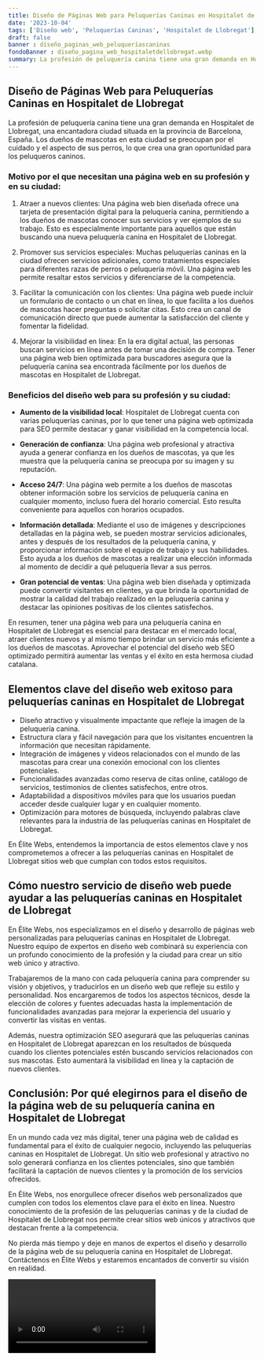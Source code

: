 ```yaml
---
title: Diseño de Páginas Web para Peluquerías Caninas en Hospitalet de Llobregat
date: '2023-10-04'
tags: ['Diseño web', 'Peluquerías Caninas', 'Hospitalet de Llobregat']
draft: false
banner : diseño_paginas_web_peluqueríascaninas
fondoBanner : diseño_pagina_web_hospitaletdellobregat.webp
summary: La profesión de peluquería canina tiene una gran demanda en Hospitalet de Llobregat, una encantadora ciudad situada en la provincia de Barcelona, España. Los dueños de mascotas en esta ciudad se preocupan por el cuidado y el aspecto de sus perros, lo que crea una gran oportunidad para los peluqueros caninos.
---
```


## Diseño de Páginas Web para Peluquerías Caninas en Hospitalet de Llobregat

La profesión de peluquería canina tiene una gran demanda en Hospitalet de Llobregat, una encantadora ciudad situada en la provincia de Barcelona, España. Los dueños de mascotas en esta ciudad se preocupan por el cuidado y el aspecto de sus perros, lo que crea una gran oportunidad para los peluqueros caninos.

### Motivo por el que necesitan una página web en su profesión y en su ciudad:

1. Atraer a nuevos clientes: Una página web bien diseñada ofrece una tarjeta de presentación digital para la peluquería canina, permitiendo a los dueños de mascotas conocer sus servicios y ver ejemplos de su trabajo. Esto es especialmente importante para aquellos que están buscando una nueva peluquería canina en Hospitalet de Llobregat.

2. Promover sus servicios especiales: Muchas peluquerías caninas en la ciudad ofrecen servicios adicionales, como tratamientos especiales para diferentes razas de perros o peluquería móvil. Una página web les permite resaltar estos servicios y diferenciarse de la competencia.

3. Facilitar la comunicación con los clientes: Una página web puede incluir un formulario de contacto o un chat en línea, lo que facilita a los dueños de mascotas hacer preguntas o solicitar citas. Esto crea un canal de comunicación directo que puede aumentar la satisfacción del cliente y fomentar la fidelidad.

4. Mejorar la visibilidad en línea: En la era digital actual, las personas buscan servicios en línea antes de tomar una decisión de compra. Tener una página web bien optimizada para buscadores asegura que la peluquería canina sea encontrada fácilmente por los dueños de mascotas en Hospitalet de Llobregat.

### Beneficios del diseño web para su profesión y su ciudad:

- **Aumento de la visibilidad local**: Hospitalet de Llobregat cuenta con varias peluquerías caninas, por lo que tener una página web optimizada para SEO permite destacar y ganar visibilidad en la competencia local.

- **Generación de confianza**: Una página web profesional y atractiva ayuda a generar confianza en los dueños de mascotas, ya que les muestra que la peluquería canina se preocupa por su imagen y su reputación.

- **Acceso 24/7**: Una página web permite a los dueños de mascotas obtener información sobre los servicios de peluquería canina en cualquier momento, incluso fuera del horario comercial. Esto resulta conveniente para aquellos con horarios ocupados.

- **Información detallada**: Mediante el uso de imágenes y descripciones detalladas en la página web, se pueden mostrar servicios adicionales, antes y después de los resultados de la peluquería canina, y proporcionar información sobre el equipo de trabajo y sus habilidades. Esto ayuda a los dueños de mascotas a realizar una elección informada al momento de decidir a qué peluquería llevar a sus perros.

- **Gran potencial de ventas**: Una página web bien diseñada y optimizada puede convertir visitantes en clientes, ya que brinda la oportunidad de mostrar la calidad del trabajo realizado en la peluquería canina y destacar las opiniones positivas de los clientes satisfechos.

En resumen, tener una página web para una peluquería canina en Hospitalet de Llobregat es esencial para destacar en el mercado local, atraer clientes nuevos y al mismo tiempo brindar un servicio más eficiente a los dueños de mascotas. Aprovechar el potencial del diseño web SEO optimizado permitirá aumentar las ventas y el éxito en esta hermosa ciudad catalana.

<GifSeo />

<Cta />

## Elementos clave del diseño web exitoso para peluquerías caninas en Hospitalet de Llobregat

- Diseño atractivo y visualmente impactante que refleje la imagen de la peluquería canina.
- Estructura clara y fácil navegación para que los visitantes encuentren la información que necesitan rápidamente.
- Integración de imágenes y videos relacionados con el mundo de las mascotas para crear una conexión emocional con los clientes potenciales.
- Funcionalidades avanzadas como reserva de citas online, catálogo de servicios, testimonios de clientes satisfechos, entre otros.
- Adaptabilidad a dispositivos móviles para que los usuarios puedan acceder desde cualquier lugar y en cualquier momento.
- Optimización para motores de búsqueda, incluyendo palabras clave relevantes para la industria de las peluquerías caninas en Hospitalet de Llobregat.

En Élite Webs, entendemos la importancia de estos elementos clave y nos comprometemos a ofrecer a las peluquerías caninas en Hospitalet de Llobregat sitios web que cumplan con todos estos requisitos.

## Cómo nuestro servicio de diseño web puede ayudar a las peluquerías caninas en Hospitalet de Llobregat

En Élite Webs, nos especializamos en el diseño y desarrollo de páginas web personalizadas para peluquerías caninas en Hospitalet de Llobregat. Nuestro equipo de expertos en diseño web combinará su experiencia con un profundo conocimiento de la profesión y la ciudad para crear un sitio web único y atractivo.

Trabajaremos de la mano con cada peluquería canina para comprender su visión y objetivos, y traducirlos en un diseño web que refleje su estilo y personalidad. Nos encargaremos de todos los aspectos técnicos, desde la elección de colores y fuentes adecuadas hasta la implementación de funcionalidades avanzadas para mejorar la experiencia del usuario y convertir las visitas en ventas.

Además, nuestra optimización SEO asegurará que las peluquerías caninas en Hospitalet de Llobregat aparezcan en los resultados de búsqueda cuando los clientes potenciales estén buscando servicios relacionados con sus mascotas. Esto aumentará la visibilidad en línea y la captación de nuevos clientes.

## Conclusión: Por qué elegirnos para el diseño de la página web de su peluquería canina en Hospitalet de Llobregat

En un mundo cada vez más digital, tener una página web de calidad es fundamental para el éxito de cualquier negocio, incluyendo las peluquerías caninas en Hospitalet de Llobregat. Un sitio web profesional y atractivo no solo generará confianza en los clientes potenciales, sino que también facilitará la captación de nuevos clientes y la promoción de los servicios ofrecidos.

En Élite Webs, nos enorgullece ofrecer diseños web personalizados que cumplen con todos los elementos clave para el éxito en línea. Nuestro conocimiento de la profesión de las peluquerías caninas y de la ciudad de Hospitalet de Llobregat nos permite crear sitios web únicos y atractivos que destacan frente a la competencia.

No pierda más tiempo y deje en manos de expertos el diseño y desarrollo de la página web de su peluquería canina en Hospitalet de Llobregat. Contáctenos en Élite Webs y estaremos encantados de convertir su visión en realidad.

<Video />

<CtaBot job='Peluquerías Caninas' city='Hospitalet de Llobregat'/>

<Gmaps query='Hospitalet de Llobregat+españa+maps' />